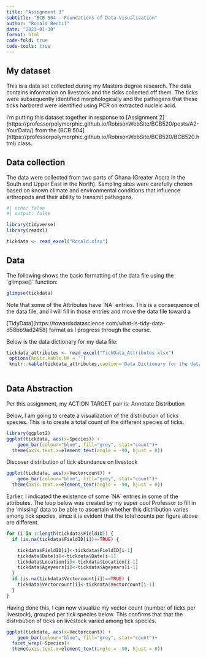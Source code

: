 ```yaml
---
title: "Assignment 3"
subtitle: "BCB 504 - Foundations of Data Visualization"
author: "Ronald Bentil"
date: "2023-01-30"
format: html
code-fold: true
code-tools: true
---
```


## My dataset


This is a data set collected during my Masters degree research. The data contains information on livestock and the ticks collected off them. The ticks were subsequently identified morphologically and the pathogens that these ticks harbored were identified using PCR on extracted nucleic acid.


I'm putting this dataset together in response to \[Assignment 2\](https://professorpolymorphic.github.io/RobisonWebSite/BCB520/posts/A2-YourData/) from the \[BCB 504\](https://professorpolymorphic.github.io/RobisonWebSite/BCB520/BCB520.html) class.

## Data collection


The data were collected from two parts of Ghana (Greater Accra in the South and Upper East in the North). Sampling sites were carefully chosen based on known climate and environmental conditions that influence arthropods and their ability to transmit pathogens.

```r
#| echo: false
#| output: false

library(tidyverse)
library(readxl)

tickdata <- read_excel("Ronald.xlsx")

```

## Data


The following shows the basic formatting of the data file using the \`glimpse()\` function:

```r

glimpse(tickdata)

```

Note that some of the Attributes have \`NA\` entries. This is a consequence of the data file, and I will fill in those entries and move the data file toward a

[TidyData\](https://towardsdatascience.com/what-is-tidy-data-d58bb9ad2458) format as I progress through the course.


Below is the data dictionary for my data file:

```r
tickdata_attributes <- read_excel("TickData_Attributes.xlsx")
 options(knitr.kable.NA = '')
 knitr::kable(tickdata_attributes,caption='Data Dictionary for the data file Ronald.xlsx')
 
```
 
## Data Abstraction
Per this assignment, my ACTION TARGET pair is: Annotate Distribution

Below, I am going to create a visualization of the distribution of ticks species. This is to create a total count of the different species of ticks.

```r
library(ggplot2)
ggplot(tickdata, aes(x=Species)) +
    geom_bar(colour="blue", fill="grey", stat="count")+
  theme(axis.text.x=element_text(angle = -90, hjust = 0))
``` 
 
Discover distribution of tick abundance on livestock
```r
ggplot(tickdata, aes(x=Vectorcount)) +
    geom_bar(colour="blue", fill="grey", stat="count")+
  theme(axis.text.x=element_text(angle = -90, hjust = 0))
```

Earlier, I indicated the existence of some \`NA\` entries in some of the attributes. 
The loop  below was created by my super cool Professor to fill in the 'missing' data to be able to ascertain whether this distribution varies among tick species, since it is evident that the total counts per figure above are different.

```r
for (i in 1:length(tickdata$FieldID)) {
  if (is.na(tickdata$FieldID[i])==TRUE) {

    tickdata$FieldID[i]<-tickdata$FieldID[i-1]
    tickdata$Date[i]<-tickdata$Date[i-1]
    tickdata$Location[i]<-tickdata$Location[i-1]
    tickdata$Ageyears[i]<-tickdata$Ageyears[i-1]
  }
  if (is.na(tickdata$Vectorcount[i])==TRUE) {
    tickdata$Vectorcount[i]<-tickdata$Vectorcount[i-1]
  }
}
```
Having done this, I can now visualize my vector count (number of ticks per livestock), grouped per tick species below. This confirms that that the distribution of ticks on livestock varied among tick species.

```r
ggplot(tickdata, aes(x=Vectorcount)) + 
    geom_bar(colour="blue", fill="grey", stat="count")+
  facet_wrap(~Species)+
  theme(axis.text.x=element_text(angle = -90, hjust = 0))
```



